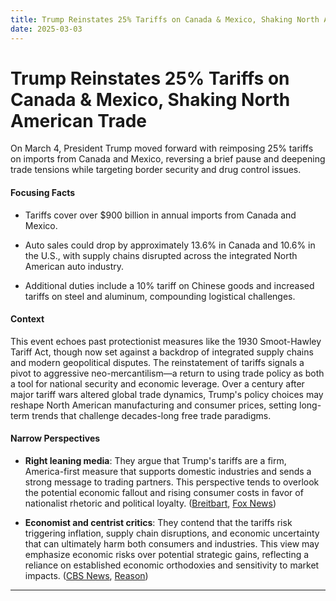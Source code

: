 ```yaml
---
title: Trump Reinstates 25% Tariffs on Canada & Mexico, Shaking North American Trade
date: 2025-03-03
---
```


# Trump Reinstates 25% Tariffs on Canada & Mexico, Shaking North American Trade

On March 4, President Trump moved forward with reimposing 25% tariffs on imports from Canada and Mexico, reversing a brief pause and deepening trade tensions while targeting border security and drug control issues.

#### Focusing Facts

- Tariffs cover over $900 billion in annual imports from Canada and Mexico.

- Auto sales could drop by approximately 13.6% in Canada and 10.6% in the U.S., with supply chains disrupted across the integrated North American auto industry.

- Additional duties include a 10% tariff on Chinese goods and increased tariffs on steel and aluminum, compounding logistical challenges.

#### Context

This event echoes past protectionist measures like the 1930 Smoot-Hawley Tariff Act, though now set against a backdrop of integrated supply chains and modern geopolitical disputes. The reinstatement of tariffs signals a pivot to aggressive neo-mercantilism—a return to using trade policy as both a tool for national security and economic leverage. Over a century after major tariff wars altered global trade dynamics, Trump's policy choices may reshape North American manufacturing and consumer prices, setting long-term trends that challenge decades-long free trade paradigms.

#### Narrow Perspectives

- **Right leaning media**: They argue that Trump's tariffs are a firm, America-first measure that supports domestic industries and sends a strong message to trading partners. This perspective tends to overlook the potential economic fallout and rising consumer costs in favor of nationalist rhetoric and political loyalty. ([Breitbart](https://www.breitbart.com/economy/2025/02/28/breitbart-business-digest-markets-rally-as-trump-stands-firm-zelensky-falters-and-fortress-north-america-takes-shape/), [Fox News](https://www.foxnews.com/politics/trump-white-house-rips-auto-state-governor-attacked-presidents-tariff-plans-deadly-status-quo))

- **Economist and centrist critics**: They contend that the tariffs risk triggering inflation, supply chain disruptions, and economic uncertainty that can ultimately harm both consumers and industries. This view may emphasize economic risks over potential strategic gains, reflecting a reliance on established economic orthodoxies and sensitivity to market impacts. ([CBS News](https://www.cbsnews.com/news/trump-tariffs-canada-mexico-inflation-us-economy/), [Reason](https://reason.com/?p=8319309))

---
